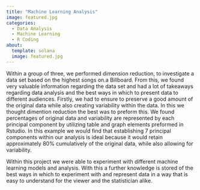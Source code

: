 ```yaml
---
title: "Machine Learning Analysis" 
image: featured.jpg
categories:
  - Data Analysis
  - Machine Learning
  - R Coding
about: 
  template: solana
  image: featured.jpg
---
```


Within a group of three, we performed dimension reduction, to investigate a data set based on the highest songs on.a Billboard. From this, we found very valuable information regarding the data set and had a lot of takeaways regarding data analysis and the best ways in which to present data to different audiences. Firstly, we had to ensure to preserve a good amount of the original data while also creating variability within the data. In this we thought dimention reduction the best was to preform this. We found percentages of original data and variability are represented by each principal component by utilizing table and graph elements preformed in Rstudio. In this example we would find that establishing 7 principal components within our analysis is  ideal because it would retain approximately 80% cumulatively of the original data, while also allowing for variability. 

Within this project we were able to experiment with different machine learning models and analysis. With this a further knowledge is stored of the best ways in which to experiment with and represent data in a way that is easy to understand for the viewer and the statistician alike. 
